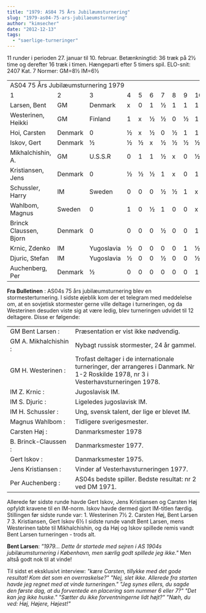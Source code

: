 ```yaml
---
title: "1979: AS04 75 Års Jubilæumsturnering"
slug: "1979-as04-75-ars-jubilaeumsturnering"
author: "kimsecher"
date: "2012-12-13"
tags: 
  - "saerlige-turneringer"
---
```


11 runder i perioden 27. januar til 10. februar. Betænkningtid: 36 træk på 2½ time og derefter 16 træk i timen. Hængeparti efter 5 timers spil. ELO-snit: 2407 Kat. 7 Normer: GM=8½ IM=6½

<table cellspacing="0">
<tbody>
<tr>
<td colspan="18">AS04 75 &Aring;rs Jubil&aelig;umsturnering 1979</td>
</tr>
<tr>
<td>1</td>
<td>2</td>
<td>3</td>
<td>4</td>
<td>5</td>
<td>6</td>
<td>7</td>
<td>8</td>
<td>9</td>
<td>10</td>
<td>11</td>
<td>12</td>
<td>=</td>
</tr>
<tr>
<td>Larsen, Bent</td>
<td>GM</td>
<td>Denmark</td>
<td>x</td>
<td>0</td>
<td>1</td>
<td>&frac12;</td>
<td>1</td>
<td>1</td>
<td>1</td>
<td>1</td>
<td>1</td>
<td>&frac12;</td>
<td>&frac12;</td>
<td>&frac12;</td>
<td>8</td>
</tr>
<tr>
<td>Westerinen, Heikki</td>
<td>GM</td>
<td>Finland</td>
<td>1</td>
<td>x</td>
<td>&frac12;</td>
<td>&frac12;</td>
<td>0</td>
<td>&frac12;</td>
<td>1</td>
<td>0</td>
<td>1</td>
<td>1</td>
<td>1</td>
<td>1</td>
<td>7&frac12;</td>
</tr>
<tr>
<td>Hoi, Carsten</td>
<td>Denmark</td>
<td>0</td>
<td>&frac12;</td>
<td>x</td>
<td>&frac12;</td>
<td>0</td>
<td>&frac12;</td>
<td>1</td>
<td>1</td>
<td>1</td>
<td>1</td>
<td>1</td>
<td>1</td>
<td>7&frac12;</td>
</tr>
<tr>
<td>Iskov, Gert</td>
<td>Denmark</td>
<td>&frac12;</td>
<td>&frac12;</td>
<td>&frac12;</td>
<td>x</td>
<td>&frac12;</td>
<td>&frac12;</td>
<td>&frac12;</td>
<td>&frac12;</td>
<td>1</td>
<td>1</td>
<td>&frac12;</td>
<td>1</td>
<td>7</td>
</tr>
<tr>
<td>Mikhalchishin, A.</td>
<td>GM</td>
<td>U.S.S.R</td>
<td>0</td>
<td>1</td>
<td>1</td>
<td>&frac12;</td>
<td>x</td>
<td>0</td>
<td>&frac12;</td>
<td>0</td>
<td>&frac12;</td>
<td>1</td>
<td>1</td>
<td>1</td>
<td>6&frac12;</td>
</tr>
<tr>
<td>Kristiansen, Jens</td>
<td>Denmark</td>
<td>0</td>
<td>&frac12;</td>
<td>&frac12;</td>
<td>&frac12;</td>
<td>1</td>
<td>x</td>
<td>0</td>
<td>1</td>
<td>1</td>
<td>0</td>
<td>1</td>
<td>1</td>
<td>6&frac12;</td>
</tr>
<tr>
<td>Schussler, Harry</td>
<td>IM</td>
<td>Sweden</td>
<td>0</td>
<td>0</td>
<td>0</td>
<td>&frac12;</td>
<td>&frac12;</td>
<td>1</td>
<td>x</td>
<td>1</td>
<td>1</td>
<td>&frac12;</td>
<td>&frac12;</td>
<td>1</td>
<td>6</td>
</tr>
<tr>
<td>Wahlbom, Magnus</td>
<td>Sweden</td>
<td>0</td>
<td>1</td>
<td>0</td>
<td>&frac12;</td>
<td>1</td>
<td>0</td>
<td>0</td>
<td>x</td>
<td>0</td>
<td>1</td>
<td>&frac12;</td>
<td>0</td>
<td>4</td>
</tr>
<tr>
<td>Brinck Claussen, Bjorn</td>
<td>Denmark</td>
<td>0</td>
<td>0</td>
<td>0</td>
<td>0</td>
<td>&frac12;</td>
<td>0</td>
<td>0</td>
<td>1</td>
<td>x</td>
<td>&frac12;</td>
<td>1</td>
<td>1</td>
<td>4</td>
</tr>
<tr>
<td>Krnic, Zdenko</td>
<td>IM</td>
<td>Yugoslavia</td>
<td>&frac12;</td>
<td>0</td>
<td>0</td>
<td>0</td>
<td>0</td>
<td>1</td>
<td>&frac12;</td>
<td>0</td>
<td>&frac12;</td>
<td>x</td>
<td>&frac12;</td>
<td>1</td>
<td>4</td>
</tr>
<tr>
<td>Djuric, Stefan</td>
<td>IM</td>
<td>Yugoslavia</td>
<td>&frac12;</td>
<td>0</td>
<td>0</td>
<td>&frac12;</td>
<td>0</td>
<td>0</td>
<td>&frac12;</td>
<td>&frac12;</td>
<td>0</td>
<td>&frac12;</td>
<td>x</td>
<td>1</td>
<td>3&frac12;</td>
</tr>
<tr>
<td>Auchenberg, Per</td>
<td>Denmark</td>
<td>&frac12;</td>
<td>0</td>
<td>0</td>
<td>0</td>
<td>0</td>
<td>0</td>
<td>0</td>
<td>1</td>
<td>0</td>
<td>0</td>
<td>0</td>
<td>x</td>
<td>1&frac12;</td>
</tr>
</tbody>
</table>

**Fra Bulletinen** : AS04s 75 års jubilæumsturnering blev en stormesterturnering. I sidste øjeblik kom der et telegram med meddelelse om, at en sovjetisk stormester gerne ville deltage i turneringen, og da Westerinen desuden viste sig at være ledig, blev turneringen udvidet til 12 deltagere. Disse er følgende:

<table width="700">
<tbody>
<tr>
<td width="24%">GM Bent Larsen :</td>
<td width="47%">Pr&aelig;sentation er vist ikke n&oslash;dvendig.</td>
</tr>
<tr>
<td width="24%">GM A. Mikhalchishin :</td>
<td width="47%">Nybagt russisk stormester, 24 &aring;r gammel.</td>
</tr>
<tr>
<td width="24%">GM H. Westerinen :</td>
<td width="47%">Trofast deltager i de internationale turneringer, der arrangeres i Danmark. Nr 1-2 Roskilde 1978, nr 3 i Vesterhavsturneringen 1978.</td>
</tr>
<tr>
<td width="24%">IM Z. Krnic :</td>
<td width="47%">Jugoslavisk IM.</td>
</tr>
<tr>
<td width="24%">IM S. Djuric :</td>
<td width="47%">Ligeledes jugoslavisk IM.</td>
</tr>
<tr>
<td width="24%">IM H. Schussler :</td>
<td width="47%">Ung, svensk talent, der lige er blevet IM.</td>
</tr>
<tr>
<td width="24%">Magnus Wahlbom :</td>
<td width="47%">Tidligere sverigesmester.</td>
</tr>
<tr>
<td width="24%">Carsten H&oslash;j :</td>
<td width="47%">Danmarksmester 1978</td>
</tr>
<tr>
<td width="24%">B. Brinck-Claussen :</td>
<td width="47%">Danmarksmester 1977.</td>
</tr>
<tr>
<td width="24%">Gert Iskov :</td>
<td width="47%">Danmarksmester 1975.</td>
</tr>
<tr>
<td width="24%">Jens Kristiansen :</td>
<td width="47%">Vinder af Vesterhavsturneringen 1977.</td>
</tr>
<tr>
<td width="24%">Per Auchenberg :</td>
<td width="47%">AS04s bedste spiller. Bedste resultat: nr 2 ved DM 1971.</td>
</tr>
</tbody>
</table>
Allerede før sidste runde havde Gert Iskov, Jens Kristiansen og Carsten Høj opfyldt kravene til en IM-norm. Iskov havde dermed gjort IM-titlen færdig. Stillingen før sidste runde var: 1. Westerinen 7½ 2. Carsten Høj, Bent Larsen 7 3. Kristiansen, Gert Iskov 6½ I sidste runde vandt Bent Larsen, mens Westerinen tabte til Mikhalchishin, og da Høj og Iskov spillede remis vandt Bent Larsen turneringen - trods alt.

**Bent Larsen**: _"1979... Dette år startede med sejren i AS 1904s jubilæumsturnering i København, men særlig godt spillede jeg ikke."_ Men altså godt nok til at vinde!

Til sidst et eksklusivt interview: _"kære Carsten, tillykke med det gode resultat! Kom det som en overraskelse?" "Nej, slet ikke. Allerede fra starten havde jeg regnet med at vinde turneringen." "Jeg synes ellers, du sagde den første dag, at du forventede en placering som nummer 6 eller 7?" "Det kan jeg ikke huske." "Sætter du ikke forventningerne lidt højt?" "Næh, du ved: Høj, Højere, Højest!"_

